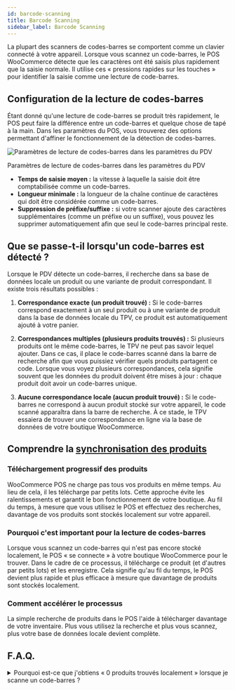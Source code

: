 ```yaml
---
id: barcode-scanning
title: Barcode Scanning
sidebar_label: Barcode Scanning
---
```



La plupart des scanners de codes-barres se comportent comme un clavier connecté à votre appareil.
Lorsque vous scannez un code-barres, le POS WooCommerce détecte que les caractères ont été saisis plus rapidement que la saisie normale.
Il utilise ces « pressions rapides sur les touches » pour identifier la saisie comme une lecture de code-barres.

## Configuration de la lecture de codes-barres

Étant donné qu'une lecture de code-barres se produit très rapidement, le POS peut faire la différence entre un code-barres et quelque chose de tapé à la main.
Dans les paramètres du POS, vous trouverez des options permettant d'affiner le fonctionnement de la détection de codes-barres.

<div class="image-container">
<Image
alt="Paramètres de lecture de codes-barres dans les paramètres du PDV"
img="/img/barcode-scanning-settings.png"
height={500}
/>
<p class="image-caption">
Paramètres de lecture de codes-barres dans les paramètres du PDV
</p>
</div>

- **Temps de saisie moyen :** la vitesse à laquelle la saisie doit être comptabilisée comme un code-barres.
- **Longueur minimale :** la longueur de la chaîne continue de caractères qui doit être considérée comme un code-barres.
- **Suppression de préfixe/suffixe :** si votre scanner ajoute des caractères supplémentaires (comme un préfixe ou un suffixe), vous pouvez les supprimer automatiquement afin que seul le code-barres principal reste.

## Que se passe-t-il lorsqu'un code-barres est détecté ?

Lorsque le PDV détecte un code-barres, il recherche dans sa base de données locale un produit ou une variante de produit correspondant.
Il existe trois résultats possibles :

1. **Correspondance exacte (un produit trouvé) :**
Si le code-barres correspond exactement à un seul produit ou à une variante de produit dans la base de données locale du TPV, ce produit est automatiquement ajouté à votre panier.

2. **Correspondances multiples (plusieurs produits trouvés) :**
Si plusieurs produits ont le même code-barres, le TPV ne peut pas savoir lequel ajouter.
Dans ce cas, il place le code-barres scanné dans la barre de recherche afin que vous puissiez vérifier quels produits partagent ce code.
Lorsque vous voyez plusieurs correspondances, cela signifie souvent que les données du produit doivent être mises à jour : chaque produit doit avoir un code-barres unique.

3. **Aucune correspondance locale (aucun produit trouvé) :**
Si le code-barres ne correspond à aucun produit stocké sur votre appareil, le code scanné apparaîtra dans la barre de recherche.
À ce stade, le TPV essaiera de trouver une correspondance en ligne via la base de données de votre boutique WooCommerce.

## Comprendre la [synchronisation des produits](./sync.mdx)

### Téléchargement progressif des produits

WooCommerce POS ne charge pas tous vos produits en même temps.
Au lieu de cela, il les télécharge par petits lots.
Cette approche évite les ralentissements et garantit le bon fonctionnement de votre boutique.
Au fil du temps, à mesure que vous utilisez le POS et effectuez des recherches, davantage de vos produits sont stockés localement sur votre appareil.

### Pourquoi c'est important pour la lecture de codes-barres

Lorsque vous scannez un code-barres qui n'est pas encore stocké localement, le POS « se connecte » à votre boutique WooCommerce pour le trouver.
Dans le cadre de ce processus, il télécharge ce produit (et d'autres par petits lots) et les enregistre.
Cela signifie qu'au fil du temps, le POS devient plus rapide et plus efficace à mesure que davantage de produits sont stockés localement.

### Comment accélérer le processus

La simple recherche de produits dans le POS l'aide à télécharger davantage de votre inventaire.
Plus vous utilisez la recherche et plus vous scannez, plus votre base de données locale devient complète.

## F.A.Q.

<details>

<summary>Pourquoi est-ce que j'obtiens « 0 produits trouvés localement » lorsque je scanne un code-barres ?</summary>

Tous les produits ne sont pas disponibles localement dès le départ.
Le TPV télécharge progressivement les produits de votre boutique en ligne et les stocke sur votre appareil.
Si le produit que vous venez de scanner n'est pas encore stocké, la recherche déclenche la recherche en ligne du TPV, puis son téléchargement afin qu'il soit disponible ultérieurement.

</details>
